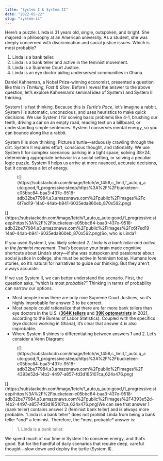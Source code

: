 ```yaml
---
title: "System I & System II"
date: "2022-05-22"
slug: "system-ii"
---
```


Here’s a puzzle: Linda is 31 years old, single, outspoken, and bright. She majored in philosophy at an American university. As a student, she was deeply concerned with discrimination and social justice issues. Which is most probable?

1. Linda is a bank teller.
2. Linda is a bank teller and active in the feminist movement.
3. Linda is a Supreme Court Justice.
4. Linda is an eye doctor aiding underserved communities in Ghana.

Daniel Kahneman, a Nobel Prize-winning economist, presented a question like this in *Thinking, Fast &amp; Slow*. Before I reveal the answer to the above question, let’s explore Kahneman’s seminal idea of System I and System II thinking.

System I is fast thinking. Because this is *Turtle’s Pace*, let’s imagine a rabbit. System I is automatic, unconscious, and uses heuristics to make quick decisions. We use System I for solving basic problems like 4-1, brushing our teeth, driving a car on an empty road, reading text on a billboard, or understanding simple sentences. System I conserves mental energy, so you can bounce along like a rabbit.

System II is slow thinking. Picture a turtle—arduously crawling through the dirt. System II requires effort, conscious thought, and rationality. We use System II for complex scenarios: parking in a tight space, solving 38×24, determining appropriate behavior in a social setting, or solving a peculiar logic puzzle. System II helps us arrive at more nuanced, accurate decisions, but it consumes a lot of energy.

<div class="wp-block-image"><figure class="aligncenter">![](https://substackcdn.com/image/fetch/w_1456,c_limit,f_auto,q_auto:good,fl_progressive:steep/https%3A%2F%2Fbucketeer-e05bbc84-baa3-437e-9518-adb32be77984.s3.amazonaws.com%2Fpublic%2Fimages%2Fc6f7ed19-14a0-44ab-b941-6035eda860eb_870x562.png)</figure></div>[](https://substackcdn.com/image/fetch/f_auto,q_auto:good,fl_progressive:steep/https%3A%2F%2Fbucketeer-e05bbc84-baa3-437e-9518-adb32be77984.s3.amazonaws.com%2Fpublic%2Fimages%2Fc6f7ed19-14a0-44ab-b941-6035eda860eb_870x562.png)So, who is Linda?

If you used System I, you likely selected *2. Linda is a bank teller and active in the feminist movement*. That’s because your brain made cognitive shortcuts about Linda’s story—if she was outspoken and passionate about social justice in college, she must be active in feminism today. Humans love stories, so it’s natural for narratives to guide our thinking. But they aren’t always accurate.

If we use System II, we can better understand the scenario. First, the question asks, “which is most *probable*?” Thinking in terms of probability can narrow our options.

- Most people know there are only nine Supreme Court Justices, so it’s highly improbable for answer 3 to be correct.
- Most people could rationalize that there are far more bank tellers than eye doctors in the U.S. (**[364K tellers](https://www.bls.gov/oes/current/oes433071.htm)** and **[39K optometrists](https://www.bls.gov/oes/current/oes291041.htm)** in 2021, according to the Bureau of Labor Statistics). Coupled with the specifics (eye doctors working in Ghana), it’s clear that answer 4 is also improbable.
- Where System II shines is differentiating between answers 1 and 2. Let’s consider a Venn Diagram:

<div class="wp-block-image"><figure class="aligncenter">![](https://substackcdn.com/image/fetch/w_1456,c_limit,f_auto,q_auto:good,fl_progressive:steep/https%3A%2F%2Fbucketeer-e05bbc84-baa3-437e-9518-adb32be77984.s3.amazonaws.com%2Fpublic%2Fimages%2F4393e52d-14b2-4497-a857-fd3d185107ca_624x476.png)</figure></div>[](https://substackcdn.com/image/fetch/f_auto,q_auto:good,fl_progressive:steep/https%3A%2F%2Fbucketeer-e05bbc84-baa3-437e-9518-adb32be77984.s3.amazonaws.com%2Fpublic%2Fimages%2F4393e52d-14b2-4497-a857-fd3d185107ca_624x476.png)We can see that answer 1 (bank teller) contains answer 2 (feminist bank teller) and is always more probable. “Linda is a bank teller” does not prohibit Linda from being a bank teller *and* a feminist. Therefore, the *most probable* answer is:

> 1\. Linda is a bank teller.

We spend much of our time in System I to conserve energy, and that’s good. But for the handful of daily scenarios that require deep, careful thought—slow down and deploy the turtle (System II).

- - - - - -